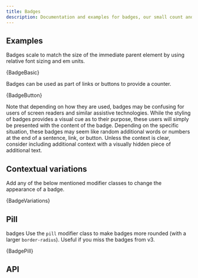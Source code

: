 ```yaml
---
title: Badges
description: Documentation and examples for badges, our small count and labeling component.
---
```



## Examples

Badges scale to match the size of the immediate parent element by
using relative font sizing and em units.

<CodeBlock language="jsx" live>
  {BadgeBasic}
</CodeBlock>

Badges can be used as part of links or buttons to provide a counter.

<CodeBlock language="jsx" live>
  {BadgeButton}
</CodeBlock>

Note that depending on how they are used, badges may be confusing for
users of screen readers and similar assistive technologies. While the
styling of badges provides a visual cue as to their purpose, these users
will simply be presented with the content of the badge. Depending on the
specific situation, these badges may seem like random additional words or
numbers at the end of a sentence, link, or button. Unless the context is
clear, consider including additional context with a visually hidden piece
of additional text.

## Contextual variations

Add any of the below mentioned modifier classes to change the
appearance of a badge.

<CodeBlock language="jsx" live>
  {BadgeVariations}
</CodeBlock>

## Pill

badges Use the `pill` modifier class to make badges more rounded
(with a larger `border-radius`).
Useful if you miss the badges from v3.

<CodeBlock language="jsx" live>
  {BadgePill}
</CodeBlock>

## API

<PropsTable name="Badge" />
